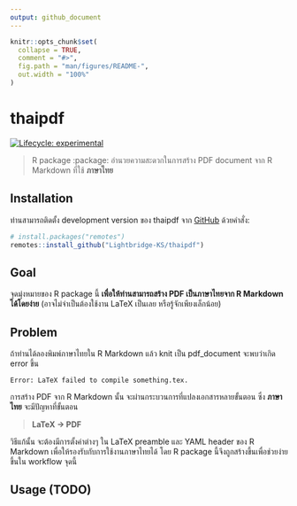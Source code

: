 ```yaml
---
output: github_document
---
```


<!-- README.md is generated from README.Rmd. Please edit that file -->

```r
knitr::opts_chunk$set(
  collapse = TRUE,
  comment = "#>",
  fig.path = "man/figures/README-",
  out.width = "100%"
)
```

# thaipdf

<!-- badges: start -->

[![Lifecycle: experimental](https://img.shields.io/badge/lifecycle-experimental-orange.svg)](https://lifecycle.r-lib.org/articles/stages.html#experimental)

<!-- badges: end -->

> R package :package: อำนวยความสะดวกในการสร้าง PDF document จาก R Markdown ที่ใช้ **ภาษาไทย**

## Installation

ท่านสามารถติดตั้ง development version ของ thaipdf จาก [GitHub](https://github.com/Lightbridge-KS/thaipdf) ด้วยคำสั่ง:

``` r
# install.packages("remotes")
remotes::install_github("Lightbridge-KS/thaipdf")
```

## Goal 

จุดมุ่งหมายของ R package นี้ **เพื่อให้ท่านสามารถสร้าง PDF เป็นภาษาไทยจาก R Markdown ได้โดยง่าย** (อาจไม่จำเป็นต้องใช้งาน LaTeX เป็นเลย หรือรู้จักเพียงเล็กน้อย)

## Problem

ถ้าท่านได้ลองพิมพ์ภาษาไทยใน R Markdown แล้ว knit เป็น pdf_document จะพบว่าเกิด error ขึ้น

    Error: LaTeX failed to compile something.tex.

การสร้าง PDF จาก R Markdown นั้น จะผ่านกระบวนการที่แปลงเอกสารหลายขั้นตอน ซึ่ง **ภาษาไทย** จะมีปัญหาที่ขั้นตอน

> **LaTeX -> PDF**

วิธีแก้นั้น จะต้องมีการตั้งค่าต่างๆ ใน LaTeX preamble และ YAML header ของ R Markdown เพื่อให้รองรับกับการใช้งานภาษาไทยได้ โดย R package นี้จึงถูกสร้างขึ้นเพื่อช่วยง่ายขึ้นใน workflow จุดนี้

## Usage (TODO)

